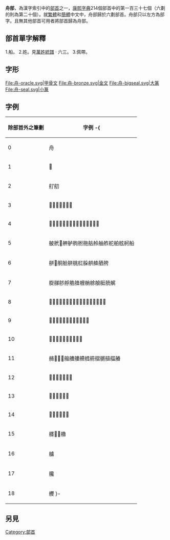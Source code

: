 {{Kangxi Radical Infobox|137|uni=821F
|meaning=[[船|船]]
|prev=舛
|next=艮
|pny= zhōu
|bopo= ㄓㄡ
|wade= chou1
|jyutping= zau1
|yale= jau1
|hi= シュウ, シュ shū, shu<br/>ふね fune
|kanji= 舟偏 funehen
|hang= 배 bae
|hanja= 주 ju
}}

'''舟部'''，為漢字索引中的[[部首|部首]]之一，[[康熙字典|康熙字典]]214個部首中的第一百三十七個（六劃的則為第二十個）。就[[繁體|繁體]]和[[簡體|簡體]]中文中，舟部歸於六劃部首。舟部只以左方為部字。且無其他部首可用者將部首歸為舟部。

== 部首單字解釋 ==

1.船。
2.姓。見[[萬姓統譜|萬姓統譜]] · 六三。
3.佩帶。

== 字形 ==
<gallery>
File:舟-oracle.svg|甲骨文
File:舟-bronze.svg|金文
File:舟-bigseal.svg|大篆
File:舟-seal.svg|小篆
</gallery>

==字例==
{| class="wikitable"
! 除部首外之筆劃!!字例
-{
|----
| 0 || 舟
|----
| 1 || 𦨇
|----
| 2 || 䑠舠
|----
| 3 || 𦨑䑡䑢䑣舡舢舤
|----
| 4 || 𦨜𦨞航舫般舭舮舯䑤䑥舥舦舧舨舩
|----
| 5 || 𦨭𦨮𦨢舺舻䑦䑧䑨䑩舲舳舴舵舶舷舸船
|----
| 6 || 䑫𦨻𦨴䑪䑫䑬䑭䑮舼舽舾舿
|----
| 7 || 𦩂䑯䑰艀艁艂艃艄艅艆艇艈艉
|----
| 8 || 𦩚𦩛𦩑𦩒𦩘艊艋艌艍䑱䑲䑳䑴䑵䑶䑷䑸
|----
| 9 || 𦩰𦩳䑺䑻艎艏䑹艐艑艒艓艔
|----
| 10 || 𦪂𦪃䑼䑽䑾艕艖艗艘艙
|----
| 11 || 𦪌𦪏𦪈𦪐䑿艚艛艜艝䒀䒁䒂䒃䒄䒅
|----
| 12 || 𦪦艞艟䒆䒇䒈艠
|----
| 13 || 𦪨艡艢艣艤艥
|----
| 14 || 𦪵䒉艦艧艨艩
|----
| 15 || 𦪷𦪻𦪼艪
|----
| 16 || 艫
|----
| 17 || 艬
|----
| 18 || 艭
}-
|}

==另見==
{{wiktionary|舟}}

{{康熙部首}}
{{简体中文部首}}

[[Category:部首|Category:部首]]